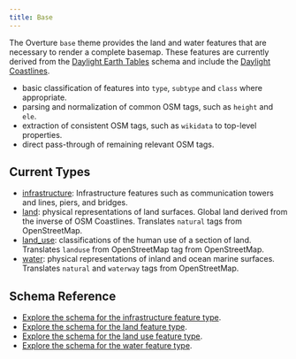 ```yaml
---
title: Base
---
```


The Overture `base` theme provides the land and water features that are necessary to render a complete basemap. These features are currently derived from the [Daylight Earth Tables](https://daylightmap.org/earth/) schema and include the [Daylight Coastlines](https://daylightmap.org/coastlines.html).

<!--
add use cases here
-->

<!--
add use cases here
-->

- basic classification of features into `type`, `subtype` and `class` where appropriate.
- parsing and normalization of common OSM tags, such as `height` and `ele`.
- extraction of consistent OSM tags, such as `wikidata` to top-level properties.
- direct pass-through of remaining relevant OSM tags.

## Current Types

- [infrastructure](/reference/base/infrastructure): Infrastructure features such as communication towers and lines, piers, and bridges.
- [land](/reference/base/land): physical representations of land surfaces. Global land derived from the inverse of OSM Coastlines. Translates `natural` tags from OpenStreetMap.
- [land_use](/reference/base/land-use): classifications of the human use of a section of land. Translates `landuse` from OpenStreetMap tag from OpenStreetMap.
- [water](/reference/base/water): physical representations of inland and ocean marine surfaces. Translates `natural` and `waterway` tags from OpenStreetMap.

## Schema Reference

- [Explore the schema for the infrastructure feature type](/reference/base/infrastructure).
- [Explore the schema for the land feature type](/reference/base/land).
- [Explore the schema for the land use feature type](/reference/base/land-use).
- [Explore the schema for the water feature type](/reference/base/water).
